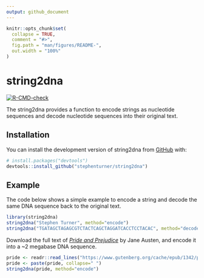 ```yaml
---
output: github_document
---
```


<!-- README.md is generated from README.Rmd. Please edit that file -->

```r
knitr::opts_chunk$set(
  collapse = TRUE,
  comment = "#>",
  fig.path = "man/figures/README-",
  out.width = "100%"
)
```

# string2dna

<!-- badges: start -->
[![R-CMD-check](https://github.com/stephenturner/string2dna/actions/workflows/R-CMD-check.yaml/badge.svg)](https://github.com/stephenturner/string2dna/actions/workflows/R-CMD-check.yaml)
<!-- badges: end -->

The string2dna provides a function to encode strings as nucleotide sequences and decode nucleotide sequences into their original text.

## Installation

You can install the development version of string2dna from [GitHub](https://github.com/) with:

``` r
# install.packages("devtools")
devtools::install_github("stephenturner/string2dna")
```

## Example

The code below shows a simple example to encode a string and decode the same DNA sequence back to the original text.

```r
library(string2dna)
string2dna("Stephen Turner", method="encode")
string2dna("TGATAGCTAGAGCGTCTACTCAGCTAGGATCACCTCCTACAC", method="decode")
```

Download the full text of [_Pride and Prejudice_](https://www.gutenberg.org/ebooks/1342) by Jane Austen, and encode it into a ~2 megabase DNA sequence.

```r
pride <- readr::read_lines("https://www.gutenberg.org/cache/epub/1342/pg1342.txt")
pride <- paste(pride, collapse=" ")
string2dna(pride, method="encode")
```


